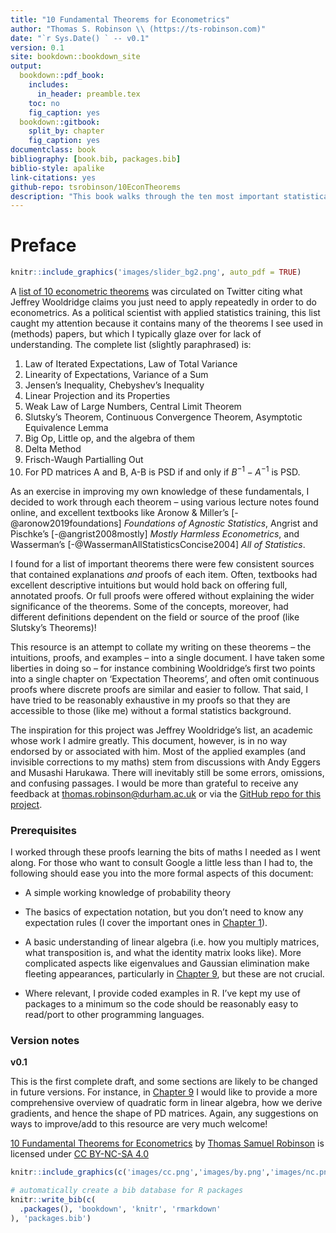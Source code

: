 ```yaml
--- 
title: "10 Fundamental Theorems for Econometrics"
author: "Thomas S. Robinson \\ (https://ts-robinson.com)"
date: "`r Sys.Date() ` -- v0.1"
version: 0.1
site: bookdown::bookdown_site
output: 
  bookdown::pdf_book:
    includes:
      in_header: preamble.tex
    toc: no
    fig_caption: yes
  bookdown::gitbook:
    split_by: chapter
    fig_caption: yes
documentclass: book
bibliography: [book.bib, packages.bib]
biblio-style: apalike
link-citations: yes
github-repo: tsrobinson/10EconTheorems
description: "This book walks through the ten most important statistical theorems as highlighted by Jeffrey Wooldridge, presenting intuiitions, proofs, and applications."
---
```


# Preface {-#intro}

```r
knitr::include_graphics('images/slider_bg2.png', auto_pdf = TRUE)
```

A [list of 10 econometric theorems](https://twitter.com/causalinf/status/1259448663270658050) was circulated on Twitter citing what Jeffrey Wooldridge claims you just need to apply repeatedly in order to do econometrics. As a political scientist with applied statistics training, this list caught my attention because it contains many of the theorems I see used in (methods) papers, but which I typically glaze over for lack of understanding. The complete list (slightly paraphrased) is:

1. Law of Iterated Expectations, Law of Total Variance
2. Linearity of Expectations, Variance of a Sum
3. Jensen's Inequality, Chebyshev's Inequality
4. Linear Projection and its Properties
5. Weak Law of Large Numbers, Central Limit Theorem
6. Slutsky's Theorem, Continuous Convergence Theorem, Asymptotic Equivalence Lemma
7. Big Op, Little op, and the algebra of them
8. Delta Method
9. Frisch-Waugh Partialling Out
10. For PD matrices A and B, A-B is PSD if and only if $B^{-1} - A^{-1}$ is PSD.

As an exercise in improving my own knowledge of these fundamentals, I decided to work through each theorem -- using various lecture notes found online, and excellent textbooks like Aronow & Miller's [-@aronow2019foundations] *Foundations of Agnostic Statistics*, Angrist and Pischke's [-@angrist2008mostly] *Mostly Harmless Econometrics*, and Wasserman's [-@WassermanAllStatisticsConcise2004] *All of Statistics*.

I found for a list of important theorems there were few consistent sources that contained explanations *and* proofs of each item. Often, textbooks had excellent descriptive intuitions but would hold back on offering full, annotated proofs. Or full proofs were offered without explaining the wider significance of the theorems. Some of the concepts, moreover, had different definitions dependent on the field or source of the proof (like Slutsky's Theorems)!

This resource is an attempt to collate my writing on these theorems -- the intuitions, proofs, and examples -- into a single document. I have taken some liberties in doing so -- for instance combining Wooldridge's first two points into a single chapter on 'Expectation Theorems', and often omit continuous proofs where discrete proofs are similar and easier to follow. That said, I have tried to be reasonably exhaustive in my proofs so that they are accessible to those (like me) without a formal statistics background.

The inspiration for this project was Jeffrey Wooldridge's list, an academic whose work I admire greatly. This document, however, is in no way endorsed by or associated with him. Most of the applied examples (and invisible corrections to my maths) stem from discussions with Andy Eggers and Musashi Harukawa. There will inevitably still be some errors, omissions, and confusing passages. I would be more than grateful to receive any feedback at <thomas.robinson@durham.ac.uk> or via the [GitHub repo for this project](github.com/tsrobinson/10EconTheorems).



### Prerequisites {-}

I worked through these proofs learning the bits of maths I needed as I went along. For those who want to consult Google a little less than I had to, the following should ease you into the more formal aspects of this document: 

* A simple working knowledge of probability theory

* The basics of expectation notation, but you don't need to know any expectation rules (I cover the important ones in [Chapter 1](#exp_theorems)). 

* A basic understanding of linear algebra (i.e. how you multiply matrices, what transposition is, and what the identity matrix looks like). More complicated aspects like eigenvalues and Gaussian elimination make fleeting appearances, particularly in [Chapter 9](#pd), but these are not crucial.

* Where relevant, I provide coded examples in R. I've kept my use of packages to a minimum so the code should be reasonably easy to read/port to other programming languages.

### Version notes {-}

**v0.1**

This is the first complete draft, and some sections are likely to be changed in future versions. For instance, in [Chapter 9](#pd) I would like to provide a more comprehensive overview of quadratic form in linear algebra, how we derive gradients, and hence the shape of PD matrices. Again, any suggestions on ways to improve/add to this resource are very much welcome!


[10 Fundamental Theorems for Econometrics](https://ts-robinson.com/files/_10ET/index.html) by [Thomas Samuel Robinson](https://ts-robinson.com) is licensed under [CC BY-NC-SA 4.0](https://creativecommons.org/licenses/by-nc-sa/4.0/) 


```r
knitr::include_graphics(c('images/cc.png','images/by.png','images/nc.png','images/sa.png' ))
```


```r
# automatically create a bib database for R packages
knitr::write_bib(c(
  .packages(), 'bookdown', 'knitr', 'rmarkdown'
), 'packages.bib')
```



